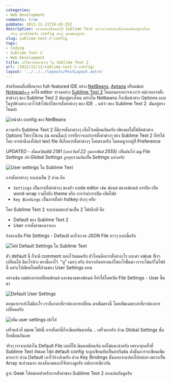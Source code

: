 ```yaml
---
categories:
- Web Development
comments: true
pubDate: 2011-12-11T19:45:25Z
description: หลายคนเปลี่ยนมาใช้ Sublime Text แล้วงงว่าหน้าต่างตั้งค่าของมันอยู่ตรงไหน
  จริงๆ แล้วมีไฟล์เก็บ config ต่างๆ ของมันอยู่ครับ
slug: sublime-text-2-config
tags:
- Coding
- Sublime Text 2
- Web Development
title: แก้ไขการตั้งค่าต่างๆ ใน Sublime Text 2
url: /2011/12/11/sublime-text-2-config/
layout: '../../../layouts/PostLayout.astro'
---
```


สำหรับคนที่เปลี่ยนจาก full-featured IDE อย่าง [NetBeans](https://armno.in.th/2010/07/10/netbeans-ide-for-php-coding/), [Aptana](https://armno.in.th/2011/08/19/aptana-studio/) หรือแม้แต่ [Notepad++](http://notepad-plus-plus.org/) มาใช้ editor จรวดอย่าง [Sublime Text 2](https://armno.in.th/2011/09/20/sublime-text-2-editor-v12-engine/) ในตอนแรกอาจจะงงว่า หน้าจอการตั้งค่าต่างๆ ของ Sublime Text 2 มันอยู่ตรงไหน อย่างใน Netbeans ก็จะมีหน้าต่าง Options แบบในรูปข้างล่าง เอาไว้เข้าไปแก้ไขการตั้งค่าต่างๆ ของ IDE .. แต่ว่า ของ ​Sublime Text 2  มันอยู่ตรงไหนล่ะ

![หน้าต่ง config ของ NetBeans](https://files.armno.in.th/uploads/2010/07/image20.png)

ความจริง Sublime Text 2 ก็มีการตั้งค่าต่างๆ เก็บไว้เหมือนกันครับ เพียงแต่ไม่ได้มีหน้าต่าง Options ให้เราใช้งาน (ณ ตอนนี้นะ) การที่เราจะแก้การตั้งค่าต่างๆ ของ Sublime Text 2 ก็ทำได้โดย การดำดิ่งลงไปแก้ text file ที่เก็บการตั้งค่าต่างๆ โดยตรงครับ โดยเมนูจะอยู่ที่ Preference

<i>UPDATED - ตั้งแต่ build 2181 (ออกวันที่ 22 กุมภาพันธ์ 2555) เป็นต้นไป เมนู File Settings กับ Global Settings ถูกยุบรวมกันเป็น Settings แล้วครับ</i>

![User settings ใน Sublime Text](https://files.armno.in.th/uploads/2011/12/user_settings-600x352.jpg)

การตั้งค่าต่างๆ จะแบ่งเป็น 2 ส่วน คือ

* `Settings` เป็นการตั้งค่าต่างๆ ของตัว code editor เช่น ฟอนต์ ขนาดฟอนต์ การปิด-เปิด word-wrap รวมไปถึง theme หรือ การจำค่าการปิด-เปิดไฟล์
* `Key Bindings` เป็นการตั้งค่า hotkey ต่างๆ ครับ

โดย Sublime Text 2 จะแบ่งแต่ละส่วนเป็น 2 ไฟล์อีกที คือ

* Default ของ Sublime Text 2
* User การตั้งค่าของเราเอง

ถ้าลองเปิด File Settings - Default มาก็จะเจอ JSON File ยาวๆ แบบนี้ครับ

![ไฟล์ Default Settings ใน Sublime Text](https://files.armno.in.th/uploads/2011/12/file_settings-600x527.jpg)

ตัว default นี้ ก็จะมี comment บอกไว้หมดครับ ตัวไหนคือการตั้งค่าอะไร และค่า value ที่เราเปลี่ยนได้ มีอะไรบ้าง ตรงนี้เอาไว้  "ดู" เฉยๆ ครับ ถ้าเราเกิดอยากแก้ไขอะไรขึ้นมา เราจะไม่แก้ในไฟล์นี้ แต่จะไปเขียนใหม่ที่ส่วนของ User Settings แทน

อย่างเช่น ผมต้องการเปลี่ยนฟอนต์ และขนาดของฟอนต์ ก็ทำได้โดยเปิด File Settings - User ขึ้นมา

![Default User Settings](https://files.armno.in.th/uploads/2011/12/user_settings_empty-1.jpg)

ตอนแรกจะยังไม่มีอะไร เราก็เอาค่าที่เราต้องการเปลี่ยน มาเพิ่มตรงนี้ โดยเพิ่มเฉพาะค่าที่เราต้องการเปลี่ยนครับ

![เพิ่ม user settings เข้าไป](https://files.armno.in.th/uploads/2011/12/user_set.jpg)

เสร็จแล้วก็ save ไฟล์นี้ การตั้งค่านี้ก็จะมีผลทันตาเห็น .. เสร็จละครับ ส่วน Global Settings นั้นก็เหมือนกันเลย

จริงๆ เราจะแก้ค่าใน Default File เลยก็ได้ มีผลเหมือนกัน แต่ไม่แนะนำครับ เพราะทุกครั้งที่ Sublime Text อัพเดท ไฟล์ default config จะถูกเขียนทับเป็นค่าเริ่มต้น ดังนั้นควรจะเขียนเพิ่มมากกว่า ส่วน Default เอาไว้อ้างอิงครับ ส่วน Key Bindings นั้นออกจะแปลกไปหน่อย เพราะเป็น Array ซะส่วนมาก ลองสังเกตและก็จับทางดูครับ หลักการเดียวกัน

ดูจะ Geek ไปหน่อยสำหรับการตั้งค่าของ Sublime Text 2 ลองเล่นกันดูครับ
